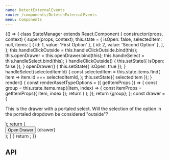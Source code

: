 ```yaml
---
name: DetectExternalEvents
route: /components/DetetchExternalEvents
menu: Components
---
```



<Playground>
  {() => {
    class StateManager extends React.Component {
      constructor(props, context) {
        super(props, context);
        this.state = {
          isOpen: false,
          selectedItem: null,
          items: [
            { id: 1, value: 'First Option' },
            { id: 2, value: 'Second Option' },
          ],
        };
        this.handleClickOutside = this.handleClickOutside.bind(this);
        this.openDrawer = this.openDrawer.bind(this);
        this.handleSelect = this.handleSelect.bind(this);
      }
      handleClickOutside() {
        this.setState({ isOpen: false });
      }
      openDrawer() {
        this.setState({ isOpen: true });
      }
      handleSelect(selectedItemId) {
        const selectedItem = this.state.items.find(
          item => item.id === selectedItemId,
        );
        this.setState({ selectedItem });
      }
      render() {
        const renderAssetTypeOptions = ({ getItemProps }) => {
          const group = this.state.items.map((item, index) => {
            const itemProps = getItemProps({ item, index });
            return (
              <List.Item
                onClick={itemProps.onClick}
                onMouseDown={itemProps.onMouseDown}
                id={itemProps.id}
                selected={itemProps.isSelected || itemProps.isActive}
                key={index}
              >
                <List.ItemText primary={item.value} />
              </List.Item>
            );
          });
          return <List bordered>{group}</List>;
        };
        const drawer = (
          <Drawer open={this.state.isOpen} placement="right">
            <SpacedGroup direction="vertical">
              <p>
                This is the drawer with a portaled select. Will the selection of
                the option in the portaled dropdown be considered "outside"?
              </p>
              <SingleSelect
                fullWidth
                renderOptions={renderAssetTypeOptions}
                onSelect={this.handleSelect}
                selectedItem={this.state.selectedItem}
              />
            </SpacedGroup>
          </Drawer>
        );
        return (
          <DetectExternalEvents
            domEvents={['click']}
            reactEvents={['onClick']}
            onExternalEvent={this.handleClickOutside}
          >
            <div>
              <Button onClick={this.openDrawer}>Open Drawer</Button>
              {drawer}
            </div>
          </DetectExternalEvents>
        );
      }
    }
    return <StateManager />;
  }}
</Playground>

## API

<PropsTable of={DetectExternalEvents} />
